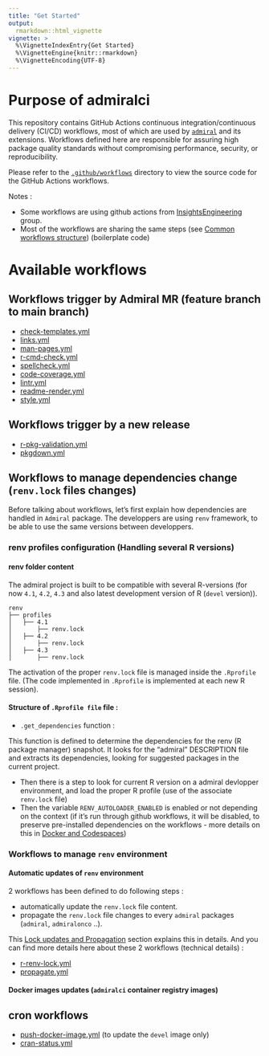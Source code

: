 ```yaml
---
title: "Get Started"
output: 
  rmarkdown::html_vignette
vignette: >
  %\VignetteIndexEntry{Get Started}
  %\VignetteEngine{knitr::rmarkdown}
  %\VignetteEncoding{UTF-8}
---
```


# Purpose of admiralci

This repository contains GitHub Actions continuous integration/continuous delivery (CI/CD) workflows, most of which are used by [`admiral`](https://github.com/pharmaverse/admiral) and its extensions.
Workflows defined here are responsible for assuring high package quality standards without compromising performance, security, or reproducibility.

Please refer to the [`.github/workflows`](.github/workflows) directory to view the source code for the GitHub Actions workflows.

Notes :

- Some workflows are using github actions from [InsightsEngineering](https://github.com/insightsengineering/) group.
<!-- - Most of the workflows tends to be use by other packages (`oak` package for example). A global repository at Pharmaverse organization level will be set-up to host all common workflows for pharmaverse packages (Beyond Admiral uses cases).
This package will then probably be replaced by this global Pharmaverse repository in the future. -->
- Most of the workflows are sharing the same steps (see [Common workflows structure](common_structure.html)) (boilerplate code)


# Available workflows

## Workflows trigger by Admiral MR (feature branch to main branch)

- [check-templates.yml](check-templates.html)
- [links.yml](links.html)
- [man-pages.yml](man-pages.html)
- [r-cmd-check.yml](r-cmd-checks.html)
- [spellcheck.yml](spellchecks.html)
- [code-coverage.yml](code-coverage.html)
- [lintr.yml](lintr.html)
- [readme-render.yml](readme-render.html)
- [style.yml](style.html)

## Workflows trigger by a new release

- [r-pkg-validation.yml](validation.html)
- [pkgdown.yml](pkgdown.html)

## Workflows to manage dependencies change (`renv.lock` files changes)

Before talking about workflows, let's first explain how dependencies are handled in `Admiral` package.
The developpers are using `renv` framework, to be able to use the same versions between developpers.

### renv profiles configuration (Handling several R versions)

#### renv folder content

The admiral project is built to be compatible with several R-versions (for now `4.1`, `4.2`, `4.3` and also latest development version of R (`devel` version)).

```
renv
├── profiles
│   ├── 4.1
│       ├── renv.lock
│   ├── 4.2
│       ├── renv.lock
│   ├── 4.3
│       ├── renv.lock
```

The activation of the proper `renv.lock` file is managed inside the `.Rprofile` file. (The code implemented in `.Rprofile` is implemented at each new R session).

#### Structure of `.Rprofile file` file :

- `.get_dependencies` function :

This function is defined to determine the dependencies for the renv (R package manager) snapshot.
It looks for the "admiral" DESCRIPTION file and extracts its dependencies, looking for suggested packages in the current project.

- Then there is a step to look for current R version on a admiral devlopper environment, and load the proper R profile (use of the associate `renv.lock` file)
- Then the variable `RENV_AUTOLOADER_ENABLED` is enabled or not depending on the context (if it's run through github workflows, it will be disabled, to preserve pre-installed dependencies on the workflows - more details on this in [Docker and Codespaces](docker_and_codespaces.html))
<!-- - Env variables RENV_CONFIG_SANDBOX_ENABLED ? RENV_CONFIG_AUTO_SNAPSHOT maybe because we already configured options(renv.snapshot.filter = .get_dependencies) ? --> 
<!-- Ask Adam Forys to document this part-->

### Workflows to manage `renv` environment

#### Automatic updates of `renv` environment

2 workflows has been defined to do following steps :

- automatically update the `renv.lock` file content. <!-- TODO: this step is a bit unclear.. we trigger it only on new changes on admiralci main, why is it not a cronjob ..?) -->
- propagate the `renv.lock` file changes to every `admiral` packages (`admiral`, `admiralonco` ..).

This [Lock updates and Propagation](lock-and-prop.html) section explains this in details.
And you can find more details here about these 2 workflows (technical details) :

- [r-renv-lock.yml](renv-lock.html)
- [propagate.yml](propagate.html)

#### Docker images updates (`admiralci` container registry images)

## cron workflows

- [push-docker-image.yml](push-docker.html) (to update the `devel` image only)
- [cran-status.yml](cran-status.html)

